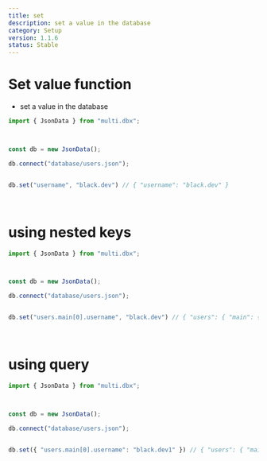 ```yaml
---
title: set
description: set a value in the database
category: Setup
version: 1.1.6
status: Stable
---
```


# Set value function 

- set a value in the database

```ts
import { JsonData } from "multi.dbx";



const db = new JsonData(); 

db.connect("database/users.json");


db.set("username", "black.dev") // { "username": "black.dev" }

```

<br />

# using nested keys

```ts
import { JsonData } from "multi.dbx";



const db = new JsonData(); 

db.connect("database/users.json");


db.set("users.main[0].username", "black.dev") // { "users": { "main": { "test": { "username": "black.dev" } } } }

```

<br />

# using query

```ts
import { JsonData } from "multi.dbx";



const db = new JsonData(); 

db.connect("database/users.json");


db.set({ "users.main[0].username": "black.dev1" }) // { "users": { "main": { "test": { "username": "black.dev" } } } }

```
